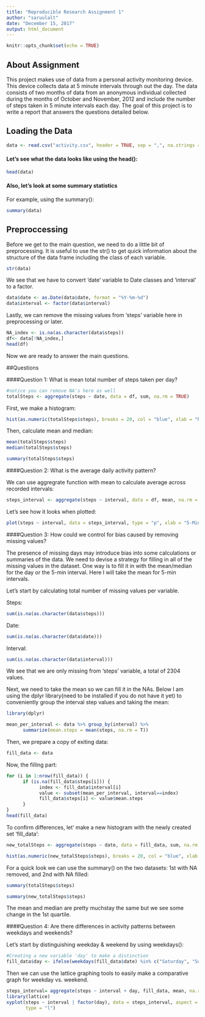 ```yaml
---
title: "Reproducible Research Assignment 1"
author: "saruulalt"
date: "December 15, 2017"
output: html_document
---
```


```r
knitr::opts_chunk$set(echo = TRUE)
```

## About Assignment

This project makes use of data from a personal activity monitoring device. This device collects data at 5 minute intervals through out the day. The data consists of two months of data from an anonymous individual collected during the months of October and November, 2012 and include the number of steps taken in 5 minute intervals each day. The goal of this project is to write a report that answers the questions detailed below.

## Loading the Data

```r

data <- read.csv("activity.csv", header = TRUE, sep = ",", na.strings = "NA")

```

#### Let's see what the data looks like using the head():

```r
head(data)
```

#### Also, let's look at some summary statistics

For example, using the summary():

```r
summary(data)
```

## Preproccessing

Before we get to the main question, we need to do a little bit of preprocessing. It is useful to use the str() to get quick information about the structure of the data frame including the class of each variable. 

```r
str(data)
```

We see that we have to convert 'date' variable to Date classes and 'interval' to a factor.

```r
data$date <- as.Date(data$date, format = "%Y-%m-%d")
data$interval <- factor(data$interval)
```

Lastly, we can remove the missing values from 'steps' variable here in preprocessing or later. 

```r
NA_index <- is.na(as.character(data$steps))
df<- data[!NA_index,]
head(df)
```

Now we are ready to answer the main questions.

##Questions

####Question 1: What is mean total number of steps taken per day?

```r
#notice you can remove NA's here as well
totalSteps <- aggregate(steps ~ date, data = df, sum, na.rm = TRUE)

```
First, we make a  histogram:

```r
hist(as.numeric(totalSteps$steps), breaks = 20, col = "blue", xlab = "Number of Steps", main= "Histogram of Total Number of Steps per Day")
```

Then, calculate mean and median:

```r
mean(totalSteps$steps)
median(totalSteps$steps)
```

```r
summary(totalSteps$steps)
```

####Question 2: What is the average daily activity pattern? 

We can use aggregrate function with mean to calculate average across recorded intervals:

```r
steps_interval <- aggregate(steps ~ interval, data = df, mean, na.rm = TRUE)
```

Let's see how it looks when plotted:

```r
plot(steps ~ interval, data = steps_interval, type = "p", xlab = "5-Min Intervals (5-minute)", ylab = "Average Number of Steps", main = "Average Daily Activity at 5 minute Intervals",  col = "blue")
```


####Question 3: How could we control for bias caused by removing missing values?

The presence of missing days may introduce bias into some calculations or summaries of the data. We need to devise a strategy for filling in all of the missing values in the dataset. One way is to fill it in with the mean/median for the day or the 5-min interval. Here I will take the mean for 5-min intervals.

Let's start by calculating total number of missing values per variable.

Steps:

```r
sum(is.na(as.character(data$steps)))
```

Date:

```r
sum(is.na(as.character(data$date)))

```

Interval:

```r
sum(is.na(as.character(data$interval)))

```

We see that we are only missing from 'steps' variable, a total of 2304 values.

Next, we need to take the mean so we can fill it in the NAs. Below I am using the dplyr library(need to be installed if you do not have it yet) to conveniently group the interval step values and taking the mean:
```r
library(dplyr)

mean_per_interval <- data %>% group_by(interval) %>%
      summarize(mean.steps = mean(steps, na.rm = T))
```

Then, we prepare a copy of exiting data:
```r
fill_data <- data
```

Now, the filling part:
```r
for (i in 1:nrow(fill_data)) {
      if (is.na(fill_data$steps[i])) {
            index <- fill_data$interval[i]
            value <- subset(mean_per_interval, interval==index)
            fill_data$steps[i] <- value$mean.steps
      }
}
head(fill_data)
```

To confirm differences, let' make a new histogram with the newly created set 'fill_data':

```r
new_totalSteps <- aggregate(steps ~ date, data = fill_data, sum, na.rm = TRUE)

```

```r
hist(as.numeric(new_totalSteps$steps), breaks = 20, col = "blue", xlab = "Number of Steps", main= "Histogram of Total Number of Steps per Day Revised")
```

For a quick look we can use the summary() on the two datasets: 1st with NA removed, and 2nd with NA filled:
```r
summary(totalSteps$steps)
```

```r
summary(new_totalSteps$steps)
```

The mean and median are pretty muchstay the same but we see some change in the 1st quartile.

####Question 4: Are there differences in activity patterns between weekdays and weekends?

Let's start by distinguishing weekday & weekend by using weekdays():

```r
#Creating a new variable 'day' to make a distinction
fill_data$day <- ifelse(weekdays(fill_data$date) %in% c("Saturday", "Sunday"), "Weekend", "Weekday")

```

Then we can use the lattice graphing tools to easily make a comparative graph for weekday vs. weekend.
```r
steps_interval= aggregate(steps ~ interval + day, fill_data, mean, na.rm = TRUE )
library(lattice)
xyplot(steps ~ interval | factor(day), data = steps_interval, aspect = 1/2, 
       type = "l")
```




